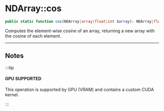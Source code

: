 
# NDArray::cos

```php
public static function cos(NDArray|array|float|int $array): NDArray|float|int;
```
Computes the element-wise cosine of an array, returning
a new array with the cosine of each element.

---

## Notes

:::tip

#### GPU SUPPORTED
This operation is supported by GPU (VRAM) and contains a custom CUDA kernel.

:::
